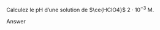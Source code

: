 ::: {.Exercise data-latex=""}

Calculez le pH d'une solution de $\ce{HClO4}$ $2 \cdot 10^{-3}$ M.
\vspace{\stretch{1}}

:::

::: {.Answer data-latex=""}

Answer

:::
